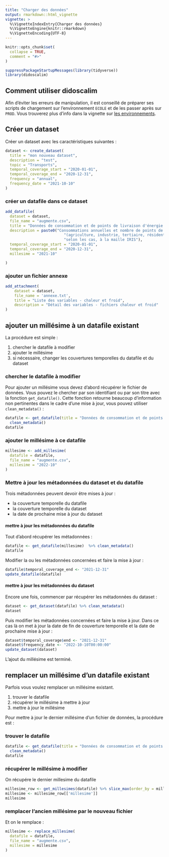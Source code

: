 ```yaml
---
title: "Charger des données"
output: rmarkdown::html_vignette
vignette: >
  %\VignetteIndexEntry{Charger des données}
  %\VignetteEngine{knitr::rmarkdown}
  %\VignetteEncoding{UTF-8}
---
```


```r
knitr::opts_chunk$set(
  collapse = TRUE,
  comment = "#>"
)
```

```r
suppressPackageStartupMessages(library(tidyverse))
library(didoscalim)
```

## Comment utiliser didoscalim

Afin d'éviter les erreurs de manipulation, il est conseillé de préparer ses
scripts de chargement sur l'environnement `ECOLE` et de les passer après sur
`PROD`. Vous trouverez plus d'info dans la vignette sur [les
environnements](les-environnements.html).

## Créer un dataset

Créer un dataset avec les caractéristiques suivantes :

```r
dataset <- create_dataset(
  title = "mon nouveau dataset",
  description = "test",
  topic = "Transports",
  temporal_coverage_start = "2020-01-01",
  temporal_coverage_end = "2020-12-31",
  frequency = "annual",
  frequency_date = "2021-10-10"
)
```

### créer un datafile dans ce dataset

```r
add_datafile(
  dataset = dataset,
  file_name = "augmente.csv",
  title = "Données de consommation et de points de livraison d'énergie à la maille IRIS – chaleur et froid – année 2020",
  description = paste0("Consommations annuelles et nombre de points de livraison de gaz naturel, par secteur d'activité ",
                          "(agriculture, industrie, tertiaire, résidentiel et non affecté) ou selon le code NAF à 2 niveaux ",
                          "selon les cas, à la maille IRIS"),
  temporal_coverage_start = "2020-01-01",
  temporal_coverage_end = "2020-12-31",
  millesime = "2021-10"

)
```
### ajouter un fichier annexe

```r
add_attachment(
    dataset = dataset,
    file_name = 'annexe.txt',
    title = "Liste des variables - chaleur et froid",
    description = "Détail des variables - fichiers chaleur et froid"
)
```

## ajouter un millésime à un datafile existant

La procédure est simple :

1. chercher le datafile à modifier
2. ajouter le millésime
3. si nécessaire, changer les couvertures temporelles du datafile et du dataset

### chercher le datafile à modifier

Pour ajouter un millésime vous devez d'abord récupérer le fichier de données.
Vous pouvez le chercher par son identifiant ou par son titre avec la fonction
`get_datafile()`. Cette fonction retourne beaucoup d'information non pertinentes
dans le cadre d'une mise à jour, vous pouvez utiliser `clean_metadata()` :

```r
datafile <- get_datafile(title = "Données de consommation et de points de livraison d'énergie à la maille IRIS – chaleur et froid – année 2020") %>%
  clean_metadata()
datafile
```

### ajouter le millésime à ce datafile

```r
millesime <- add_millesime(
  datafile = datafile,
  file_name = "augmente.csv",
  millesime = "2022-10"
)
```
### Mettre à jour les métadonnées du dataset et du datafile

Trois métadonnées peuvent devoir être mises à jour :

* la couverture temporelle du datafile
* la couverture temporelle du dataset
* la date de prochaine mise à jour du dataset

#### mettre à jour les métadonnées du datafile

Tout d'abord récupérer les métadonnées :

```r
datafile <- get_datafile(millesime)  %>% clean_metadata()
datafile
```

Modifier la ou les métadonnées concernées et faire la mise à jour :

```r
datafile$temporal_coverage_end <- "2021-12-31"
update_datafile(datafile)
```

#### mettre à jour les métadonnées du dataset

Encore une fois, commencer par récupérer les métadonnées du dataset :

```r
dataset <- get_dataset(datafile) %>% clean_metadata()
dataset
```
Puis modifier les métadonnées concernées et faire la mise à jour. Dans ce cas là
on met à jour la date de fin de couverture temporelle et la date de prochaine
mise à jour :

```r
dataset$temporal_coverage$end <- "2021-12-31"
dataset$frequency_date <- "2022-10-10T00:00:00"
update_dataset(dataset)
```

L'ajout du millésime est terminé.

## remplacer un millésime d'un datafile existant

Parfois vous voulez remplacer un millésime existant.

1. trouver le datafile
1. récupérer le millésime à mettre à jour
1. mettre à jour le millésime

Pour mettre à jour le dernier millésime d'un fichier de données, la procédure est :

### trouver le datafile

```r
datafile <- get_datafile(title = "Données de consommation et de points de livraison d'énergie à la maille IRIS – chaleur et froid – année 2020") %>%
  clean_metadata()
datafile
```
### récupérer le millésime à modifier

On récupére le dernier millesime du datafile

```r
millesime_row <- get_millesimes(datafile) %>% slice_max(order_by = millesime)
millesime <- millesime_row[['millesime']]
millesime
```

### remplacer l'ancien millésime par le nouveau fichier

Et on le remplace :

```r
millesime <- replace_millesime(
  datafile = datafile,
  file_name = "augmente.csv",
  millesime = millesime
)
```


